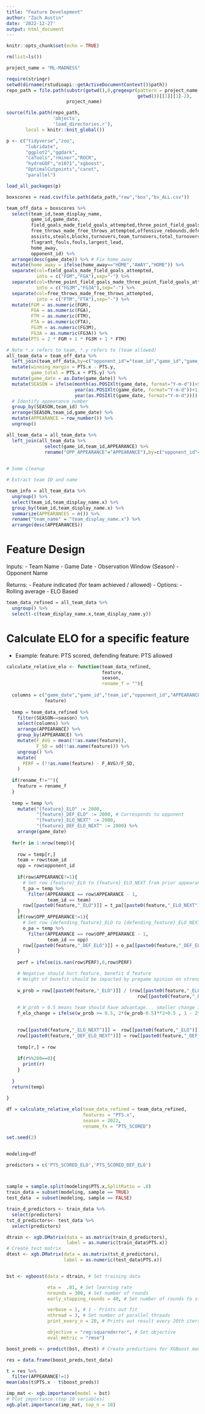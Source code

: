 ```yaml
---
title: "Feature Development"
author: "Zach Austin"
date: '2022-12-27'
output: html_document
---
```


```r
knitr::opts_chunk$set(echo = TRUE)
```

```r

rm(list=ls())

```

```r

project_name = "ML-MADNESS"

require(stringr)
setwd(dirname(rstudioapi::getActiveDocumentContext()$path))
repo_path = file.path(substr(getwd(),0,gregexpr(pattern = project_name ,
                                                getwd())[[1]][1]-2),
                      project_name)

source(file.path(repo_path,
                 'objects',
                 'load_directories.r'),
       local = knitr::knit_global())

p <- c("tidyverse","zoo",
       "lubridate",
       "ggplot2","ggdark",
       "caTools","rminer","ROCR",
       "hydroGOF","e1071","xgboost",
       "OptimalCutpoints","caret",
       "parallel")

load_all_packages(p)

```

```r

boxscores = read.csv(file.path(data_path,"raw","box","bs_ALL.csv"))

```

```r


team_off_data = boxscores %>% 
  select(team_id,team_display_name,
         game_id,game_date,
         field_goals_made_field_goals_attempted,three_point_field_goals_made_three_point_field_goals_attempted,
         free_throws_made_free_throws_attempted,offensive_rebounds,defensive_rebounds,
         assists,steals,blocks,turnovers,team_turnovers,total_turnovers,technical_fouls,
         flagrant_fouls,fouls,largest_lead,
         home_away,
         opponent_id) %>% 
  arrange(desc(game_date)) %>% # Fix home_away
  mutate(home_away = ifelse(home_away=="HOME","AWAY","HOME")) %>% 
  separate(col=field_goals_made_field_goals_attempted,
           into = c("FGM","FGA"),sep="-") %>% 
  separate(col=three_point_field_goals_made_three_point_field_goals_attempted,
           into = c("FG3M","FG3A"),sep="-") %>% 
  separate(col=free_throws_made_free_throws_attempted,
           into = c("FTM","FTA"),sep="-") %>% 
  mutate(FGM = as.numeric(FGM),
         FGA = as.numeric(FGA),
         FTM = as.numeric(FTM),
         FTA = as.numeric(FTA),
         FG3M = as.numeric(FG3M),
         FG3A = as.numeric(FG3A)) %>% 
  mutate(PTS = 2 * FGM + 1 * FG3M + 1 * FTM)

# Note *.x refers to team, *.y refers to (team allowed)
all_team_data = team_off_data %>% 
  left_join(team_off_data,by=c("opponent_id"="team_id","game_id","game_date")) %>% 
  mutate(winning_margin = PTS.x - PTS.y,
         game_total = PTS.x + PTS.y) %>% 
  mutate(game_date = as.Date(game_date)) %>% 
  mutate(SEASON = ifelse(month(as.POSIXlt(game_date, format="Y-m-d"))>5,
                         year(as.POSIXlt(game_date, format="Y-m-d"))+1,
                         year(as.POSIXlt(game_date, format="Y-m-d")))) %>% 
  # Identify appearance number
  group_by(SEASON,team_id) %>% 
  arrange(SEASON,team_id,game_date) %>% 
  mutate(APPEARANCE = row_number()) %>% 
  ungroup()

all_team_data = all_team_data %>% 
  left_join(all_team_data %>% 
              select(game_id,team_id,APPEARANCE) %>% 
              rename("OPP_APPEARANCE"="APPEARANCE"),by=c("opponent_id"="team_id","game_id"))
  


```

```r

# Some cleanup

# Extract team ID and name

team_info = all_team_data %>%
  ungroup() %>% 
  select(team_id,team_display_name.x) %>% 
  group_by(team_id,team_display_name.x) %>% 
  summarize(APPEARANCES = n()) %>% 
  rename("team_name" = "team_display_name.x") %>% 
  arrange(desc(APPEARANCES))

```

# Feature Design

Inputs:
- Team Name
- Game Date
- Observation Window (Season)
- Opponent Name

Returns:
- Feature indicated (for team achieved / allowed)
- Options:
  - Rolling average
  - ELO Based

```r

team_data_refined = all_team_data %>% 
  ungroup() %>% 
  select(-c(team_display_name.x,team_display_name.y))


```

# Calculate ELO for a specific feature

- Example: feature: PTS scored, defending feature: PTS allowed

```r

calculate_relative_elo <- function(team_data_refined,
                                   feature,
                                   season,
                                   rename_f = ""){
  
  columns = c("game_date","game_id","team_id","opponent_id","APPEARANCE","OPP_APPEARANCE",
              feature)
  
  temp = team_data_refined %>% 
    filter(SEASON==season) %>% 
    select(columns) %>% 
    arrange(APPEARANCE) %>% 
    group_by(APPEARANCE) %>% 
    mutate(F_AVG = mean(!!as.name(feature)),
           F_SD = sd(!!as.name(feature))) %>% 
    ungroup() %>% 
    mutate(
      PERF = (!!as.name(feature) - F_AVG)/F_SD,
    )
  
  if(rename_f!=""){
    feature = rename_f
  }
  
  temp = temp %>% 
    mutate("{feature}_ELO" := 2000,
           "{feature}_DEF_ELO" := 2000, # Corresponds to opponent
           "{feature}_ELO_NEXT" := 2000,
           "{feature}_DEF_ELO_NEXT" := 2000) %>% 
    arrange(game_date)
  
  for(r in 1:nrow(temp)){
    
    row = temp[r,]
    team = row$team_id
    opp = row$opponent_id
    
    if(row$APPEARANCE!=1){
      # Set row {feature}_ELO to {feature}_ELO_NEXT from prior appearance
      t_pa = temp %>% 
        filter(APPEARANCE == row$APPEARANCE - 1,
               team_id == team)
      row[[paste0(feature,"_ELO")]] = t_pa[[paste0(feature,"_ELO_NEXT")]]
    }
    if(row$OPP_APPEARANCE!=1){
      # Set row {defending_feature}_ELO to {defending_feature}_ELO_NEXT from prior appearance by opponent
      o_pa = temp %>% 
        filter(APPEARANCE == row$OPP_APPEARANCE - 1,
               team_id == opp)
      row[[paste0(feature,"_DEF_ELO")]] = o_pa[[paste0(feature,"_DEF_ELO_NEXT")]]
    }
    
    perf = ifelse(is.nan(row$PERF),0,row$PERF)

    # Negative should hurt feature, benefit d_feature
    # Weight of benefit should be impacted by pregame opinion on strengths
    
    w_prob = row[[paste0(feature,"_ELO")]] / (row[[paste0(feature,"_ELO")]] + 
                                                row[[paste0(feature,"_DEF_ELO")]])
    
    # W_prob > 0.5 means team should have advantage... smaller change if positive perf
    f_elo_change = ifelse(w_prob >= 0.5, 2*(w_prob-0.5)**2+0.5 , 1 - 2*(w_prob-0.5)**2+0.5) * 100 * perf 
    

    row[[paste0(feature,"_ELO_NEXT")]] =  row[[paste0(feature,"_ELO")]] + f_elo_change
    row[[paste0(feature,"_DEF_ELO_NEXT")]] = row[[paste0(feature,"_DEF_ELO")]] - f_elo_change
    
    temp[r,] = row
    
    if(r%%200==0){
      print(r)
    }
    
  }
  return(temp)
  
}

df = calculate_relative_elo(team_data_refined = team_data_refined,
                            features = "PTS.x",
                            season = 2022,
                            rename_fs = "PTS_SCORED")


```
```r

set.seed(2)


modeling=df

predictors = c('PTS_SCORED_ELO','PTS_SCORED_DEF_ELO')



sample = sample.split(modeling$PTS.x,SplitRatio = .8)
train_data = subset(modeling, sample == TRUE)
test_data  = subset(modeling, sample == FALSE)

train_d_predictors <- train_data %>%
  select(predictors)
tst_d_predictors<- test_data %>%
  select(predictors)

dtrain <- xgb.DMatrix(data = as.matrix(train_d_predictors),
                      label = as.numeric(train_data$PTS.x))
# Create test matrix
dtest <- xgb.DMatrix(data = as.matrix(tst_d_predictors),
                     label = as.numeric(test_data$PTS.x))


bst <- xgboost(data = dtrain, # Set training data

               eta =  .01, # Set learning rate
               nrounds = 300, # Set number of rounds
               early_stopping_rounds = 40, # Set number of rounds to stop at if there is no improvement

               verbose = 1, # 1 - Prints out fit
               nthread = 3, # Set number of parallel threads
               print_every_n = 20, # Prints out result every 20th iteration

               objective = "reg:squarederror", # Set objective
               eval_metric = "rmse")

boost_preds <- predict(bst, dtest) # Create predictions for XGBoost model

res = data.frame(boost_preds,test_data)

t = res %>% 
  filter(APPEARANCE!=1)
mean(abs(t$PTS.x - t$boost_preds))

imp_mat <- xgb.importance(model = bst)
# Plot importance (top 10 variables)
xgb.plot.importance(imp_mat, top_n = 10)


```


